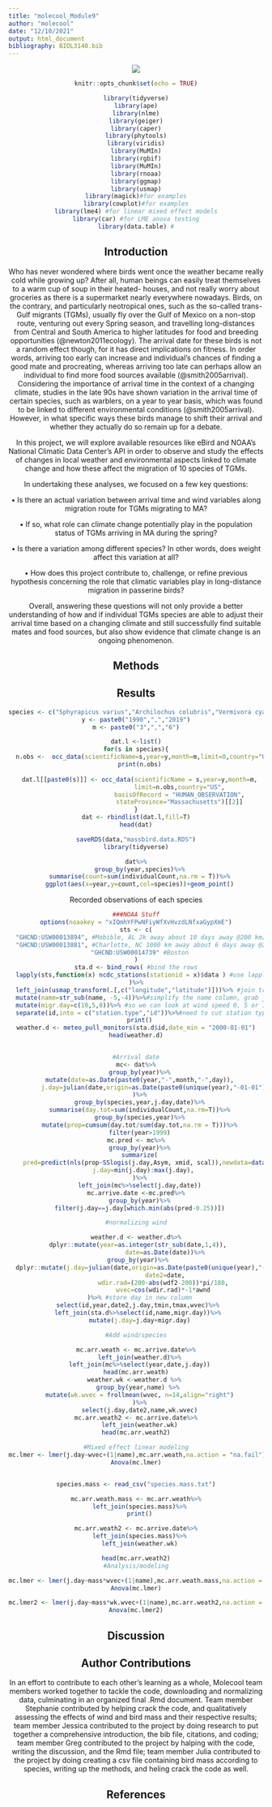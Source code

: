 ```yaml
---
title: "molecool_Module9"
author: "molecool"
date: "12/10/2021"
output: html_document
bibliography: BIOL3140.bib
---
```

<center>
![](/Users/jessicaamorim/Desktop/Molecool 11.11.15 AM/forest-bathing.jpeg)
<center>

```r
knitr::opts_chunk$set(echo = TRUE)
```

```r
library(tidyverse)
library(ape)
library(nlme)
library(geiger)
library(caper)
library(phytools)
library(viridis)
library(MuMIn)
library(rgbif)
library(MuMIn)
library(rnoaa)
library(ggmap)
library(usmap)
library(magick)#for examples
library(cowplot)#for examples
library(lme4) #for linear mixed effect models
library(car) #for LME anova testing
library(data.table) #
```
## Introduction

Who has never wondered where birds went once the weather became really cold while growing up? After all, human beings can easily treat themselves to a warm cup of soup in their heated- houses, and not really worry about groceries as there is a supermarket nearly everywhere nowadays. Birds, on the contrary, and particularly neotropical ones, such as the so-called trans-Gulf migrants (TGMs), usually fly over the Gulf of Mexico on a non-stop route, venturing out every Spring season, and travelling long-distances from Central and South America to higher latitudes for food and breeding opportunities (@newton2011ecology). The arrival date for these birds is not a random effect though, for it has direct implications on fitness. In order words, arriving too early can increase and individual’s chances of finding a good mate and procreating, whereas arriving too late can perhaps allow an individual to find more food sources available (@smith2005arrival). Considering the importance of arrival time in the context of a changing climate, studies in the late 90s have shown variation in the arrival time of certain species, such as warblers, on a year to year basis, which was found to be linked to different environmental conditions (@smith2005arrival). However, in what specific ways these birds manage to shift their arrival and whether they actually do so remain up for a debate. 

In this project, we will explore available resources like eBird and NOAA’s National Climatic Data Center’s API in order to observe and study the effects of changes in local weather and environmental aspects linked to climate change and how these affect the migration of 10 species of TGMs. 

In undertaking these analyses, we focused on a few key questions:

•	Is there an actual variation between arrival time and wind variables along migration route for TGMs migrating to MA?

•	If so, what role can climate change potentially play in the population status of TGMs arriving in MA during the spring?

•	Is there a variation among different species? In other words, does weight affect this variation at all?

•	How does this project contribute to, challenge, or refine previous hypothesis concerning the role that climatic variables play in long-distance migration in passerine birds?

Overall, answering these questions will not only provide a better understanding of how and if individual TGMs species are able to adjust their arrival time based on a changing climate and still successfully find suitable mates and food sources, but also show evidence that climate change is an ongoing phenomenon.


## Methods

## Results
```r

species <- c("Sphyrapicus varius","Archilochus colubris","Vermivora cyanoptera","Parkesia noveboracensis","Buteo platypterus","Contopus virens","Coccyzus erythropthalmus","Myiarchus crinitus","Catharus ustulatus","Piranga olivacea")
y <- paste0("1990",",","2019")
m <- paste0("3",",","6")

dat.l <-list()
for(s in species){
  n.obs <-  occ_data(scientificName=s,year=y,month=m,limit=0,country="US",basisOfRecord = "HUMAN_OBSERVATION",stateProvince="Massachusetts")$meta$count 
  print(n.obs)
  
  dat.l[[paste0(s)]] <- occ_data(scientificName = s,year=y,month=m,
                        limit=n.obs,country="US",
                        basisOfRecord = "HUMAN_OBSERVATION",
                        stateProvince="Massachusetts")[[2]]
}
dat <- rbindlist(dat.l,fill=T)
head(dat)

saveRDS(data,"massbird.data.RDS")
library(tidyverse)
```
```r
dat%>%
  group_by(year,species)%>%
  summarise(count=sum(individualCount,na.rm = T))%>%
  ggplot(aes(x=year,y=count,col=species))+geom_point()
```
Recorded observations of each species
```r
###NOAA Stuff
options(noaakey = "xIQmhYFPwNFiyWfXvHvzdLNfxaGypXmE")
sts <- c(
  "GHCND:USW00013894", #Mobible, AL 2k away about 10 days away @200 km/day
  "GHCND:USW00013881", #Charlotte, NC 1000 km away about 6 days away @200 km/day
  "GHCND:USW00014739" #Boston
)
sta.d <- bind_rows( #bind the rows
  lapply(sts,function(x) ncdc_stations(stationid = x)$data ) #use lapply to run through stations
)%>%
  left_join(usmap_transform(.[,c("longitude","latitude")]))%>% #join transformation of lat/long for projection with usmap
  mutate(name=str_sub(name, -5,-4))%>%#simplify the name column, grab just the state
  mutate(migr.day=c(10,5,0))%>% #so we can look at wind speed 0, 5 or 10 days before arrive in boston
  separate(id,into = c("station.type","id"))%>%#need to cut station type out from station id number
  print()
weather.d <- meteo_pull_monitors(sta.d$id,date_min = "2000-01-01")
head(weather.d)


#Arrival date
mc<- dat%>%
  group_by(year)%>%
  mutate(date=as.Date(paste0(year,"-",month,"-",day)),
         j.day=julian(date,origin=as.Date(paste0(unique(year),"-01-01")))
  )%>%
  group_by(species,year,j.day,date)%>%
  summarise(day.tot=sum(individualCount,na.rm=T))%>%
  group_by(species,year)%>%
  mutate(prop=cumsum(day.tot/sum(day.tot,na.rm = T)))%>%
  filter(year>1999)
mc.pred <- mc%>%
  group_by(year)%>%
  summarize(
    pred=predict(nls(prop~SSlogis(j.day,Asym, xmid, scal)),newdata=data.frame(j.day=min(j.day):max(j.day))),
    j.day=min(j.day):max(j.day),
  )%>%
  left_join(mc%>%select(j.day,date))
mc.arrive.date <-mc.pred%>%
  group_by(year)%>%
  filter(j.day==j.day[which.min(abs(pred-0.25))])

#normalizing wind

weather.d <- weather.d%>%
  dplyr::mutate(year=as.integer(str_sub(date,1,4)), 
                date=as.Date(date))%>%
  group_by(year)%>% 
  dplyr::mutate(j.day=julian(date,origin=as.Date(paste0(unique(year),"-01-01"))), 
                date2=date,
                wdir.rad=(200-abs(wdf2-200))*pi/180, 
                wvec=cos(wdir.rad)*-1*awnd 
  )%>% #store day in new column
  select(id,year,date2,j.day,tmin,tmax,wvec)%>% 
  left_join(sta.d%>%select(id,name,migr.day))%>% 
  mutate(j.day=j.day+migr.day)

#Add wind/species

mc.arr.weath <- mc.arrive.date%>%
  left_join(weather.d)%>%
  left_join(mc%>%select(year,date,j.day))
head(mc.arr.weath)
weather.wk <-weather.d %>% 
  group_by(year,name) %>% 
  mutate(wk.wvec = frollmean(wvec, n=14,align="right")
  )%>%
  select(j.day,date2,name,wk.wvec)
mc.arr.weath2 <- mc.arrive.date%>%
  left_join(weather.wk)
head(mc.arr.weath2)

#Mixed effect linear modeling
mc.lmer <- lmer(j.day~wvec+(1|name),mc.arr.weath,na.action = "na.fail")
Anova(mc.lmer)


species.mass <- read_csv("species.mass.txt")

mc.arr.weath.mass <- mc.arr.weath%>%
  left_join(species.mass)%>%
  print()

mc.arr.weath2 <- mc.arrive.date%>%
  left_join(species.mass)%>%
  left_join(weather.wk)

head(mc.arr.weath2)
#Analysis/modeling

mc.lmer <- lmer(j.day~mass*wvec+(1|name),mc.arr.weath.mass,na.action = "na.fail")
Anova(mc.lmer)

mc.lmer2 <- lmer(j.day~mass*wk.wvec+(1|name),mc.arr.weath2,na.action = "na.fail")
Anova(mc.lmer2)

```
## Discussion

## Author Contributions

In an effort to contribute to each other's learning as a whole, Molecool team members worked together to tackle the code, downloading and normalizing data, culminating in an organized final .Rmd document. Team member Stephanie contributed by helping crack the code, and qualitatively assessing the effects of wind and bird mass and their respective results; team member Jessica contributed to the project by doing research to put together a comprehensive introduction, the bib file, citations, and coding; team member Greg contributed to the project by halping with the code, writing the discussion, and the Rmd file; team member Julia contributed to the project by doing creating a csv file containing bird mass according to species, writing up the methods, and heling crack the code as well.

## References